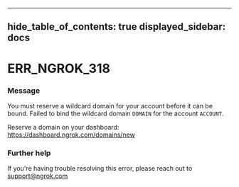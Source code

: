 

---
hide_table_of_contents: true
displayed_sidebar: docs
---


# ERR_NGROK_318

### Message
You must reserve a wildcard domain for your account before it can be bound.
Failed to bind the wildcard domain `DOMAIN` for the account `ACCOUNT`.

Reserve a domain on your dashboard: https://dashboard.ngrok.com/domains/new

<ErrorDetails error="err_ngrok_318" />



### Further help
If you're having trouble resolving this error, please reach out to [support@ngrok.com](mailto:support@ngrok.com?subject=Help%20with%20ERR_NGROK_318)

